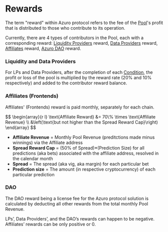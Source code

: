 
# Rewards


The term "reward" within Azuro protocol refers to the fee of the [Pool](/concepts/protocol/pools)'s profit that is distributed to those who contribute to its operation.

Currently, there are 4 types of contributors in the Pool, each with a corresponding reward: [Liquidity Providers](/contracts/lp) reward, [Data Providers](/concepts/basic/data-providers) reward, [Affiliates](/concepts/basic/affiliates) reward, [Azuro DAO](/concepts/azuro-dao/overview) reward.

### Liquidity and Data Providers

For LPs and Data Providers, after the completion of each [Condition](/concepts/protocol/conditions), the profit or loss of the pool is multiplied by the reward rate (20% and 10% respectively) and added to the contributor reward balance.

### Affiliates (Frontends)

Affiliates' (Frontends) reward is paid monthly, separately for each chain.

<Formula>
$$
\begin{array}{r l}
\text{Affiliate Reward} &= 70\% \times \text{Affiliate Revenue} \\
&\left(\text{but not higher than the Spread Reward Cap}\right)
\end{array}
$$
</Formula>

- **Affiliate Revenue** = Monthly Pool Revenue (preditctions made minus winnings) via the Affiliate address
- **Spread Reward Cap** = (50% of Spread)*(Prediction Size) for all predictions (aka bets) associated with the affiliate address, resolved in the calendar month
- **Spread** = The spread (aka vig, aka margin) for each particular bet
- **Prediction size** = The amount (in respective cryptocurrency) of each particular prediction


### DAO

The DAO reward being a license fee for the Azuro protocol solution is calculated by deducting all other rewards from the total monthly Pool Revenue.

<Callout type="info">
LPs’, Data Providers’, and the DAO’s rewards can happen to be negative. 
Affiliates’ rewards can be only positive or 0.
</Callout>
